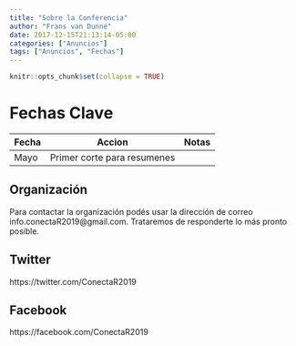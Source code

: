 ```yaml
---
title: "Sobre la Conferencia"
author: "Frans van Dunné"
date: 2017-12-15T21:13:14-05:00
categories: ["Anuncios"]
tags: ["Anuncios", "Fechas"]
---
```


```r
knitr::opts_chunk$set(collapse = TRUE)
```

# Fechas Clave

| Fecha | Accion | Notas |
|-------|--------|-------|
| Mayo  | Primer corte para resumenes | |

## Organización

Para contactar la organización podés usar la dirección de correo info.conectaR2019@gmail.com. Trataremos de responderte lo más pronto posible.

## Twitter

https://twitter.com/ConectaR2019

## Facebook

https://facebook.com/ConectaR2019

